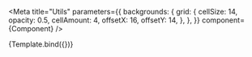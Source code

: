 

<!--👇 The title prop determines where your story goes in the story list -->

<Meta
  title="Utils"
  parameters={{
    backgrounds: {
      grid: {
        cellSize: 14,
        opacity: 0.5,
        cellAmount: 4,
        offsetX: 16,
        offsetY: 14,
      },
    },
  }}
  component={Component}
/>

<!--👇 We create a “template” of how args map to rendering -->


<!-- 👇 The args you need here will depend on your component -->

<Story name="Font Test">{Template.bind({})}</Story>
